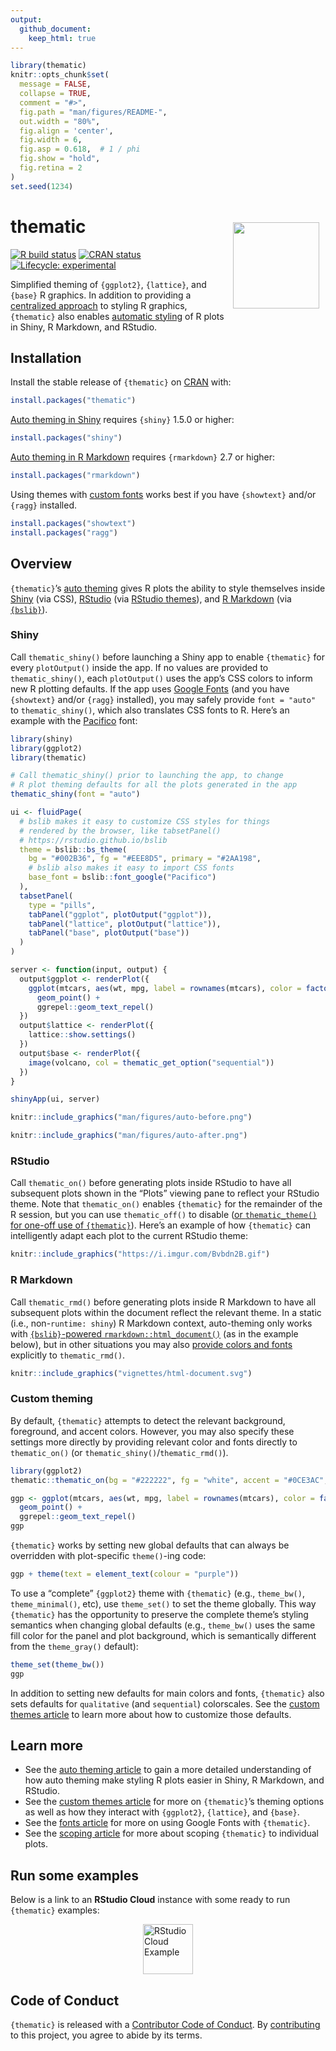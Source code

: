 ```yaml
---
output:
  github_document:
    keep_html: true
---
```


<!-- README.md is generated from README.Rmd. Please edit that file -->

```r
library(thematic)
knitr::opts_chunk$set(
  message = FALSE,
  collapse = TRUE,
  comment = "#>",
  fig.path = "man/figures/README-",
  out.width = "80%",
  fig.align = 'center',
  fig.width = 6,
  fig.asp = 0.618,  # 1 / phi
  fig.show = "hold",
  fig.retina = 2
)
set.seed(1234)
```

# thematic <a href='https://rstudio.github.io/thematic/'><img src='man/figures/logo.png' align="right" height="138.5" style="margin:10px;" /></a>

<!-- badges: start -->
[![R build status](https://github.com/rstudio/thematic/workflows/R-CMD-check/badge.svg)](https://github.com/rstudio/thematic)
[![CRAN status](https://www.r-pkg.org/badges/version/thematic)](https://CRAN.R-project.org/package=thematic)
[![Lifecycle: experimental](https://img.shields.io/badge/lifecycle-experimental-orange.svg)](https://lifecycle.r-lib.org/articles/stages.html)
<!-- badges: end -->

Simplified theming of `{ggplot2}`, `{lattice}`, and `{base}` R graphics. In addition to providing a [centralized approach](https://rstudio.github.io/thematic/articles/custom.html) to styling R graphics, `{thematic}` also enables [automatic styling](https://rstudio.github.io/thematic/articles/auto.html) of R plots in Shiny, R Markdown, and RStudio.

## Installation

Install the stable release of `{thematic}` on [CRAN](https://CRAN.R-project.org) with:

``` r
install.packages("thematic")
```

[Auto theming in Shiny](https://rstudio.github.io/thematic/articles/auto.html#shiny) requires `{shiny}` 1.5.0 or higher:

```r
install.packages("shiny")
```

[Auto theming in R Markdown](https://rstudio.github.io/thematic/articles/auto.html#rmd) requires `{rmarkdown}` 2.7 or higher:

```r
install.packages("rmarkdown")
```

Using themes with [custom fonts](https://rstudio.github.io/thematic/articles/fonts.html) works best if you have `{showtext}` and/or `{ragg}` installed.

```r
install.packages("showtext")
install.packages("ragg")
```

## Overview

`{thematic}`'s [auto theming](https://rstudio.github.io/thematic/articles/auto.html) gives R plots the ability to style themselves inside [Shiny](#shiny) (via CSS), [RStudio](#rstudio) (via [RStudio themes](https://support.rstudio.com/hc/en-us/articles/115011846747-Using-RStudio-Themes)), and [R Markdown](#rmarkdown) (via [`{bslib}`](https://rstudio.github.io/bslib/)). 

### Shiny {#shiny}

Call `thematic_shiny()` before launching a Shiny app to enable `{thematic}` for every `plotOutput()` inside the app. If no values are provided to `thematic_shiny()`, each `plotOutput()` uses the app's CSS colors to inform new R plotting defaults. If the app uses [Google Fonts](https://fonts.google.com/) (and you have `{showtext}` and/or `{ragg}` installed), you may safely provide `font = "auto"` to `thematic_shiny()`, which also translates CSS fonts to R. Here's an example with the [Pacifico](https://fonts.google.com/specimen/Pacifico) font:

```r
library(shiny)
library(ggplot2)
library(thematic)

# Call thematic_shiny() prior to launching the app, to change 
# R plot theming defaults for all the plots generated in the app
thematic_shiny(font = "auto")

ui <- fluidPage(
  # bslib makes it easy to customize CSS styles for things 
  # rendered by the browser, like tabsetPanel()
  # https://rstudio.github.io/bslib
  theme = bslib::bs_theme(
    bg = "#002B36", fg = "#EEE8D5", primary = "#2AA198",
    # bslib also makes it easy to import CSS fonts
    base_font = bslib::font_google("Pacifico")
  ),
  tabsetPanel(
    type = "pills",
    tabPanel("ggplot", plotOutput("ggplot")),
    tabPanel("lattice", plotOutput("lattice")),
    tabPanel("base", plotOutput("base"))
  )
)

server <- function(input, output) {
  output$ggplot <- renderPlot({
    ggplot(mtcars, aes(wt, mpg, label = rownames(mtcars), color = factor(cyl))) +
      geom_point() +
      ggrepel::geom_text_repel()
  })
  output$lattice <- renderPlot({
    lattice::show.settings()
  })
  output$base <- renderPlot({
    image(volcano, col = thematic_get_option("sequential"))
  })
}

shinyApp(ui, server)
```

```r
knitr::include_graphics("man/figures/auto-before.png")
```

```r
knitr::include_graphics("man/figures/auto-after.png")
```

### RStudio {#rstudio}

Call `thematic_on()` before generating plots inside RStudio to have all subsequent plots shown in the "Plots" viewing pane to reflect your RStudio theme. Note that `thematic_on()` enables `{thematic}` for the remainder of the R session, but you can use `thematic_off()` to disable ([or `thematic_theme()` for one-off use of `{thematic}`](https://rstudio.github.io/thematic/articles/scope.html#one-time-use)). Here's an example of how `{thematic}` can intelligently adapt each plot to the current RStudio theme:

```r
knitr::include_graphics("https://i.imgur.com/Bvbdn2B.gif")
```


### R Markdown {#rmarkdown}

Call `thematic_rmd()` before generating plots inside R Markdown to have all subsequent plots within the document reflect the relevant theme. In a static (i.e., non-`runtime: shiny`) R Markdown context, auto-theming only works with [`{bslib}`-powered `rmarkdown::html_document()`](https://rstudio.github.io/bslib/#r-markdown-usage) (as in the example below), but in other situations you may also [provide colors and fonts](#custom) explicitly to `thematic_rmd()`.

```r
knitr::include_graphics("vignettes/html-document.svg")
```


### Custom theming {#custom}

By default, `{thematic}` attempts to detect the relevant background, foreground, and accent colors. However, you may also specify these settings more directly by providing relevant color and fonts directly to `thematic_on()` (or `thematic_shiny()`/`thematic_rmd()`).

```r
library(ggplot2)
thematic::thematic_on(bg = "#222222", fg = "white", accent = "#0CE3AC", font = "Oxanium")

ggp <- ggplot(mtcars, aes(wt, mpg, label = rownames(mtcars), color = factor(cyl))) +
  geom_point() +
  ggrepel::geom_text_repel()
ggp
```

`{thematic}` works by setting new global defaults that can always be overridden with plot-specific `theme()`-ing code:

```r
ggp + theme(text = element_text(colour = "purple"))
```

To use a "complete" `{ggplot2}` theme with `{thematic}` (e.g., `theme_bw()`, `theme_minimal()`, etc), use `theme_set()` to set the theme globally. This way `{thematic}` has the opportunity to preserve the complete theme's styling semantics when changing global defaults (e.g., `theme_bw()` uses the same fill color for the panel and plot background, which is semantically different from the `theme_gray()` default):

```r
theme_set(theme_bw())
ggp
```

In addition to setting new defaults for main colors and fonts, `{thematic}` also sets defaults for `qualitative` (and `sequential`) colorscales. See the [custom themes article](https://rstudio.github.io/thematic/articles/custom.html) to learn more about how to customize those defaults.

## Learn more

* See the [auto theming article](https://rstudio.github.io/thematic/articles/auto.html) to gain a more detailed understanding of how auto theming make styling R plots easier in Shiny, R Markdown, and RStudio.
* See the [custom themes article](https://rstudio.github.io/thematic/articles/custom.html) for more on `{thematic}`'s theming options as well as how they interact with `{ggplot2}`, `{lattice}`, and `{base}`.
* See the [fonts article](https://rstudio.github.io/thematic/articles/fonts.html) for more on using Google Fonts with `{thematic}`.
* See the [scoping article](https://rstudio.github.io/thematic/articles/scope.html) for more about scoping `{thematic}` to individual plots. 

## Run some examples

Below is a link to an **RStudio Cloud** instance with some ready to run `{thematic}` examples:

<div>
  <a href="https://rstudio.cloud/project/1208127" target="_blank">
    <img src="man/figures/thematic-test-drive.svg" alt="RStudio Cloud Example" height="80px" style="display: block; margin: 0 auto;">
  </a>
</div>


## Code of Conduct

`{thematic}` is released with a [Contributor Code of Conduct](https://contributor-covenant.org/version/2/0/CODE_OF_CONDUCT.html). By [contributing](https://github.com/rstudio/thematic/blob/main/CONTRIBUTING.md) to this project, you agree to abide by its terms.
